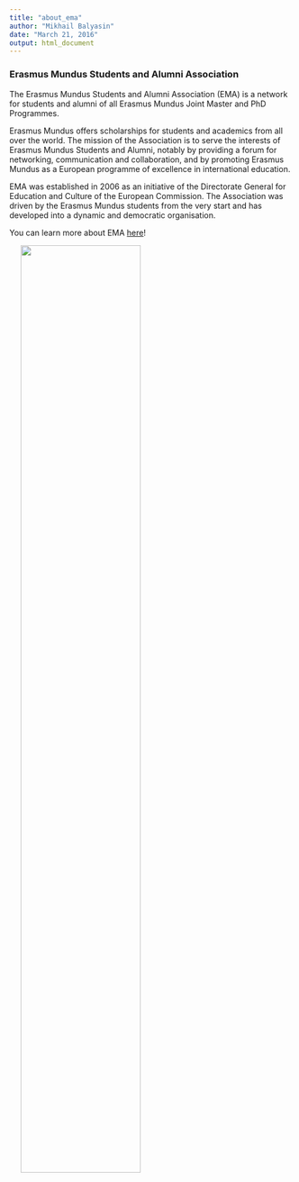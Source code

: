 ```yaml
---
title: "about_ema"
author: "Mikhail Balyasin"
date: "March 21, 2016"
output: html_document
---
```


### Erasmus Mundus Students and Alumni Association

The Erasmus Mundus Students and Alumni Association (EMA) is a network for students and alumni of all Erasmus Mundus Joint Master and PhD Programmes.

Erasmus Mundus offers scholarships for students and academics from all over the world. The mission of the Association is to serve the interests of Erasmus Mundus Students and Alumni, notably by providing a forum for networking, communication and collaboration, and by promoting Erasmus Mundus as a European programme of excellence in international education.

EMA was established in 2006 as an  initiative of the Directorate General for Education and Culture of the European Commission. The Association was driven by the Erasmus Mundus students from the very start and has developed into a dynamic and democratic organisation.

You can learn more about EMA [here](http://em-a.eu/)!

<img src="data/EMA_full.png" width="65%" align="center" style="margin: 0px 20px" />
